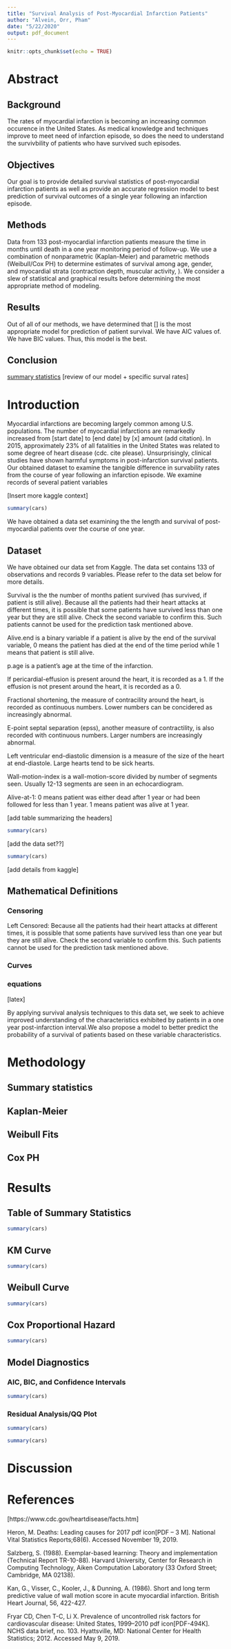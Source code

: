 ```yaml
---
title: "Survival Analysis of Post-Myocardial Infarction Patients"
author: "Alvein, Orr, Pham"
date: "5/22/2020"
output: pdf_document
---
```


```r
knitr::opts_chunk$set(echo = TRUE)
```
# Abstract

## Background
The rates of myocardial infarction is becoming an increasing common occurence in the United States. As medical knowledge and techniques improve to meet need of infarction episode, so does the need to understand the survivbility of patients who have survived such episodes.

## Objectives
Our goal is to provide detailed survival statistics of post-myocardial infarction patients as well as provide an accurate regression model to best prediction of survival outcomes of a single year following an infarction episode.

## Methods
Data from 133 post-myocardial infarction patients measure the time in months until death in a one year monitoring period of follow-up. We use a combination of nonparametric (Kaplan-Meier) and parametric methods (Weibull/Cox PH) to determine estimates of survival among age, gender, and myocardial strata (contraction depth, muscular activity, ). We consider a slew of statistical and graphical results before determining the most appropriate method of modeling.

## Results
Out of all of our methods, we have determined that [] is the most appropriate model for prediction of patient survival. We have AIC values of. We have BIC values. Thus, this model is the best.


## Conclusion
[summary statistics]
[review of our model + specific surval rates]




# Introduction

Myocardial infarctions are becoming largely common among U.S. populations. The number of myocardial infarctions are remarkedly increased from [start date] to [end date] by [x] amount (add citation). In 2015, approximately 23% of all fatalities in the United States was related to some degree of heart disease (cdc. cite please). Unsurprisingly, clinical studies have shown harmful symptoms in post-infarction survival patients. Our obtained dataset to examine the tangible difference in survability rates from the course of year following an infarction episode. We examine records of several patient variables

[Insert more kaggle context]

```r


summary(cars)
```

We have obtained a data set examining the the length and survival of post-myocardial patients over the course of one year.

## Dataset
We have obtained our data set from Kaggle. The data set contains 133 of observations and records 9 variables. Please refer to the data set below for more details.

Survival is the the number of months patient survived (has survived, if patient is still alive). Because all the patients had their heart attacks at different times, it is possible that some patients have survived less than one year but they are still alive. Check the second variable to confirm this. Such patients cannot be used for the prediction task mentioned above.

Alive.end is a binary variable if a patient is alive by the end of the survival variable, 0 means the patient has died at the end of the time period while 1 means that patient is still alive.

p.age is a patient's age at the time of the infarction.

If pericardial-effusion is present around the heart, it is recorded as a 1. If the effusion is not present around the heart, it is recorded as a 0.

Fractional shortening, the measure of contracility around the heart, is recorded as continuous numbers. Lower numbers can be concidered as increasingly abnormal.

E-point septal separation (epss), another measure of contractility, is also recorded with continuous numbers. Larger numbers are increasingly abnormal.

Left ventricular end-diastolic dimension is a measure of the size of the heart at end-diastole. Large hearts tend to be sick hearts.

Wall-motion-index is a wall-motion-score divided by number of segments seen. Usually 12-13 segments are seen in an echocardiogram.

Alive-at-1: 0 means patient was either dead after 1 year or had been followed for less than 1 year. 1 means patient was alive at 1 year.

[add table summarizing the headers]

```r
summary(cars)
```

[add the data set??]

```r
summary(cars)
```

[add details from kaggle]

## Mathematical Definitions
### Censoring

Left Censored: Because all the patients had their heart attacks at different times, it is possible that some patients have survived less than one year but they are still alive. Check the second variable to confirm this. Such patients cannot be used for the prediction task mentioned above.

### Curves
### equations

[latex]


By applying survival analysis techniques to this data set, we seek to achieve improved understanding of the characteristics exhibited by patients in a one year post-infarction interval.We also propose a model to better predict the probability of a survival of patients based on these variable characteristics.

# Methodology
## Summary statistics
## Kaplan-Meier
## Weibull Fits
## Cox PH

# Results
## Table of Summary Statistics

```r
summary(cars)
```

## KM Curve

```r
summary(cars)
```

## Weibull Curve

```r
summary(cars)
```

## Cox Proportional Hazard

```r
summary(cars)
```

## Model Diagnostics
### AIC, BIC, and Confidence Intervals

```r
summary(cars)
```

### Residual Analysis/QQ Plot

```r
summary(cars)
```

```r
summary(cars)
```

# Discussion

# References
[https://www.cdc.gov/heartdisease/facts.htm]

Heron, M. Deaths: Leading causes for 2017 pdf icon[PDF – 3 M]. National Vital Statistics Reports;68(6). Accessed November 19, 2019.

Salzberg, S. (1988). Exemplar-based learning: Theory and implementation (Technical Report TR-10-88). Harvard University, Center for Research in Computing Technology, Aiken Computation Laboratory (33 Oxford Street; Cambridge, MA 02138).

Kan, G., Visser, C., Kooler, J., & Dunning, A. (1986). Short and long term predictive value of wall motion score in acute myocardial infarction. British Heart Journal, 56, 422-427.

Fryar CD, Chen T-C, Li X. Prevalence of uncontrolled risk factors for cardiovascular disease: United States, 1999–2010 pdf icon[PDF-494K]. NCHS data brief, no. 103. Hyattsville, MD: National Center for Health Statistics; 2012. Accessed May 9, 2019.



